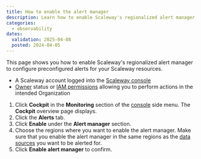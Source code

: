 ```yaml
---
title: How to enable the alert manager
description: Learn how to enable Scaleway's regionalized alert manager to configure preconfigured alerts for your resources. Follow the steps to navigate to the Alerts tab, select regions, and confirm the alert manager activation.
categories:
  - observability
dates:
  validation: 2025-04-08
  posted: 2024-04-05
---
```



This page shows you how to enable Scaleway's regionalized alert manager to configure preconfigured alerts for your Scaleway resources.

<Requirements />

  - A Scaleway account logged into the [Scaleway console](https://console.scaleway.com)
  - [Owner](/iam/concepts/#owner) status or [IAM permissions](/iam/concepts/#permission) allowing you to perform actions in the intended Organization


1. Click **Cockpit** in the **Monitoring** section of the [console](https://console.scaleway.com/) side menu. The **Cockpit** overview page displays.
2. Click the **Alerts** tab.
3. Click **Enable** under the **Alert manager** section.
4. Choose the regions where you want to enable the alert manager.
        <Message type="important">
         Make sure that you enable the alert manager in the same regions as the [data sources](/cockpit/concepts/#data-sources) you want to be alerted for.
        </Message>
5. Click **Enable alert manager** to confirm.
